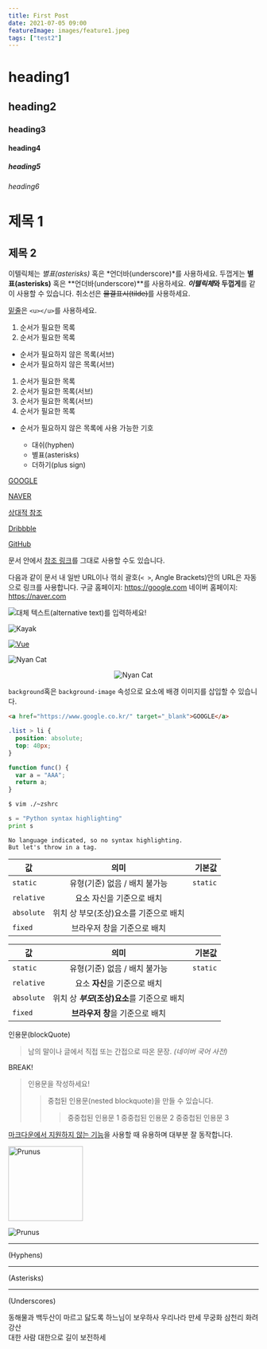 ```yaml
---
title: First Post
date: 2021-07-05 09:00
featureImage: images/feature1.jpeg
tags: ["test2"]
---
```


# heading1

## heading2

### heading3

#### heading4

##### heading5

###### heading6

# 제목 1

## 제목 2

이텔릭체는 _별표(asterisks)_ 혹은 *언더바(underscore)*를 사용하세요.
두껍게는 **별표(asterisks)** 혹은 **언더바(underscore)**를 사용하세요.
***이텔릭체*와 두껍게**를 같이 사용할 수 있습니다.
취소선은 ~~물결표시(tilde)~~를 사용하세요.

<u>밑줄</u>은 `<u></u>`를 사용하세요.

1. 순서가 필요한 목록
1. 순서가 필요한 목록

- 순서가 필요하지 않은 목록(서브)
- 순서가 필요하지 않은 목록(서브)

1. 순서가 필요한 목록
1. 순서가 필요한 목록(서브)
1. 순서가 필요한 목록(서브)
1. 순서가 필요한 목록

- 순서가 필요하지 않은 목록에 사용 가능한 기호

  - 대쉬(hyphen)

  * 별표(asterisks)

  - 더하기(plus sign)

[GOOGLE](https://google.com)

[NAVER](https://naver.com "링크 설명(title)을 작성하세요.")

[상대적 참조](../users/login)

[Dribbble][dribbble link]

[GitHub][1]

문서 안에서 [참조 링크]를 그대로 사용할 수도 있습니다.

다음과 같이 문서 내 일반 URL이나 꺾쇠 괄호(`< >`, Angle Brackets)안의 URL은 자동으로 링크를 사용합니다.
구글 홈페이지: https://google.com
네이버 홈페이지: <https://naver.com>

[dribbble link]: https://dribbble.com
[1]: https://github.com
[참조 링크]: https://naver.com "네이버로 이동합니다!"

![대체 텍스트(alternative text)를 입력하세요!](http://www.gstatic.com/webp/gallery/5.jpg "링크 설명(title)을 작성하세요.")

![Kayak][logo]

[logo]: http://www.gstatic.com/webp/gallery/2.jpg "To go kayaking."

[![Vue](images/vue.png)](https://kr.vuejs.org/)

![Nyan Cat](images/cat.gif "Nyan Cat")

<p align="center">
  <img src="images/cat.gif" alt="Nyan Cat" title="Nyan Cat" />
</p>

`background`혹은 `background-image` 속성으로 요소에 배경 이미지를 삽입할 수 있습니다.

```html
<a href="https://www.google.co.kr/" target="_blank">GOOGLE</a>
```

```css
.list > li {
  position: absolute;
  top: 40px;
}
```

```javascript
function func() {
  var a = "AAA";
  return a;
}
```

```bash
$ vim ./~zshrc
```

```python
s = "Python syntax highlighting"
print s
```

```
No language indicated, so no syntax highlighting.
But let's throw in a tag.
```

| 값         |                  의미                  |   기본값 |
| ---------- | :------------------------------------: | -------: |
| `static`   |     유형(기준) 없음 / 배치 불가능      | `static` |
| `relative` |       요소 자신을 기준으로 배치        |          |
| `absolute` | 위치 상 부모(조상)요소를 기준으로 배치 |          |
| `fixed`    |      브라우저 창을 기준으로 배치       |          |

| 값         |                     의미                     |   기본값 |
| ---------- | :------------------------------------------: | -------: |
| `static`   |        유형(기준) 없음 / 배치 불가능         | `static` |
| `relative` |        요소 **자신**을 기준으로 배치         |
| `absolute` | 위치 상 **_부모_(조상)요소**를 기준으로 배치 |
| `fixed`    |       **브라우저 창**을 기준으로 배치        |

인용문(blockQuote)

> 남의 말이나 글에서 직접 또는 간접으로 따온 문장.
> _(네이버 국어 사전)_

BREAK!

> 인용문을 작성하세요!
>
> > 중첩된 인용문(nested blockquote)을 만들 수 있습니다.
> >
> > > 중중첩된 인용문 1
> > > 중중첩된 인용문 2
> > > 중중첩된 인용문 3

<u>마크다운에서 지원하지 않는 기능</u>을 사용할 때 유용하며 대부분 잘
동작합니다.

<img
  width="150"
  src="http://www.gstatic.com/webp/gallery/4.jpg"
  alt="Prunus"
  title="A Wild Cherry (Prunus avium) in flower"
/>

![Prunus](http://www.gstatic.com/webp/gallery/4.jpg)

---

(Hyphens)

---

(Asterisks)

---

(Underscores)

동해물과 백두산이 마르고 닳도록
하느님이 보우하사 우리나라 만세 <!--띄어쓰기 2번-->
무궁화 삼천리 화려 강산<br />
대한 사람 대한으로 길이 보전하세
